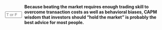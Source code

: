 ::: {.question-block}

<form onsubmit="event.preventDefault(); checkAnswerBox('module5_tf_q2','T')" style="display: flex; align-items: center; gap: 8px;">
<input type="text" id="module5_tf_q2" name="module5_tf_q2" maxlength="1" placeholder="T or F" style="width: 55px;" data-correct-answer="T" /> 
<label for="module5_tf_q2"><strong>Because beating the market requires enough trading skill to overcome transaction costs as well as behavioral biases, CAPM wisdom that investors should “hold the market” is probably the best advice for most people.</strong></label>
</form>

<div id="feedback-module5_tf_q2" class="feedback" data-status="" style="display:none;">
This is TRUE. Most investors lack the skills and information advantage needed to beat the market consistently.
</div>

:::
